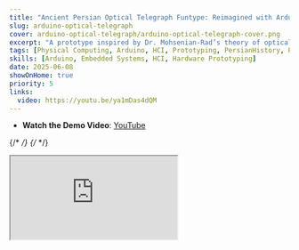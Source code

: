 ```yaml
---
title: "Ancient Persian Optical Telegraph Funtype: Reimagined with Arduino"
slug: arduino-optical-telegraph
cover: arduino-optical-telegraph/arduino-optical-telegraph-cover.png
excerpt: "A prototype inspired by Dr. Mohsenian-Rad’s theory of optical telegraphy in ancient Persia—transmitting ASCII-encoded text using light signals, Arduino, and sensors."
tags: [Physical Computing, Arduino, HCI, Prototyping, PersianHistory, Prototype, Communication]
skills: [Arduino, Embedded Systems, HCI, Hardware Prototyping]
date: 2025-06-08
showOnHome: true
priority: 5
links:
  video: https://youtu.be/ya1mDas4dQM
---
```



<div className="max-w-5xl mx-auto space-y-8 py-12">

- <Youtube className="inline-block w-5 h-5 mr-2 align-text-bottom text-gray-600 dark:text-gray-300" /> **Watch the Demo Video**: [YouTube](https://youtu.be/your-demo-video-id)

{/* <!-- Cover Image --> */}
{/* <ZoomImage src="/persian-telegraph-cover.png" alt="Persian Optical Telegraph Prototype" fill="true" /> */}

<div className="relative pt-[56.25%]">
  <iframe
    className="absolute top-0 left-0 w-full h-full rounded-2xl shadow-lg"
    src="https://www.youtube.com/embed/ya1mDas4dQM"
    title="Ancient Persian Optical Telegraph Demo"
    allow="accelerometer; autoplay; clipboard-write; encrypted-media; gyroscope; picture-in-picture"
    allowFullScreen
  />
</div>




### 🔥 Project Overview

<img
  src="/arduino-optical-telegraph/arduino-optical-telegraph.jpg"
  alt="Cover image: Head Rotation Amplification"
  className="my-4 w-full max-w-lg mx-auto rounded-xl shadow-md"
/>


This project draws inspiration from a theory proposed by Dr. Hamid M. Mohsenian-Rad, who argues that during the reign of Darius the Great, ancient Persians have used towers and colored fires—white and red—as an early optical telegraph to transmit coded messages, somewhat like Morse code or digital 0s and 1s.

Building on this idea, I developed a prototype using Arduino boards, LEDs, LDR sensors, a servo motor, and an ultrasonic sensor to send sequences of light pulses. These pulses encode data in binary (0s and 1s), which are then decoded as ASCII text, effectively demonstrating a simple text-based optical link inspired by this historical theory. The project invites reflection on the evolution of information technologies and the creative ways societies have approached long-distance communication.


---

#### 📖 Reference

- Mohsenian-Rad, M. (2007). **Iran dar Chahar Kahkeshan-e Ertebati** [ایران در چهار کهکشان ارتباطی]. Tehran: Soroush Press.

</div>
